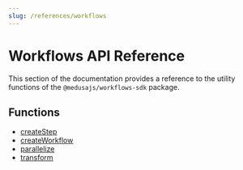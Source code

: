 ```yaml
---
slug: /references/workflows
---
```



# Workflows API Reference

This section of the documentation provides a reference to the utility functions of the `@medusajs/workflows-sdk` package.

## Functions

- [createStep](../../workflows/functions/workflows.createStep/page.mdx)
- [createWorkflow](../../workflows/functions/workflows.createWorkflow/page.mdx)
- [parallelize](../../workflows/functions/workflows.parallelize/page.mdx)
- [transform](../../workflows/functions/workflows.transform/page.mdx)
